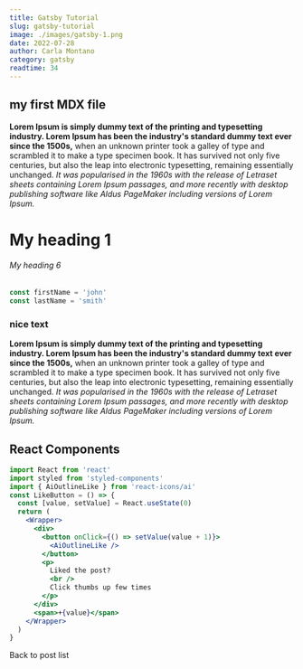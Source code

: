```yaml
---
title: Gatsby Tutorial
slug: gatsby-tutorial
image: ./images/gatsby-1.png
date: 2022-07-28
author: Carla Montano
category: gatsby
readtime: 34
---
```



## my first MDX file

**Lorem Ipsum is simply dummy text of the printing and typesetting industry. Lorem Ipsum has been the industry's standard dummy text ever since the 1500s,** when an unknown printer took a galley of type and scrambled it to make a type specimen book. It has survived not only five centuries, but also the leap into electronic typesetting, remaining essentially unchanged. _It was popularised in the 1960s with the release of Letraset sheets containing Lorem Ipsum passages, and more recently with desktop publishing software like Aldus PageMaker including versions of Lorem Ipsum._

# My heading 1

###### My heading 6

<div className="code">

```js
const firstName = 'john'
const lastName = 'smith'
```

</div>

<div className="nice-text">

<h3>nice text</h3>

<FiInfo className="nice-text-icon"></FiInfo>

**Lorem Ipsum is simply dummy text of the printing and typesetting industry. Lorem Ipsum has been the industry's standard dummy text ever since the 1500s,** when an unknown printer took a galley of type and scrambled it to make a type specimen book. It has survived not only five centuries, but also the leap into electronic typesetting, remaining essentially unchanged. _It was popularised in the 1960s with the release of Letraset sheets containing Lorem Ipsum passages, and more recently with desktop publishing software like Aldus PageMaker including versions of Lorem Ipsum._

</div>

<h2>React Components </h2>

<Counter />

```jsx
import React from 'react'
import styled from 'styled-components'
import { AiOutlineLike } from 'react-icons/ai'
const LikeButton = () => {
  const [value, setValue] = React.useState(0)
  return (
    <Wrapper>
      <div>
        <button onClick={() => setValue(value + 1)}>
          <AiOutlineLike />
        </button>
        <p>
          Liked the post?
          <br />
          Click thumbs up few times
        </p>
      </div>
      <span>+{value}</span>
    </Wrapper>
  )
}
```

<LikeButton />

<Link to="/posts" className="btn center-btn">
  Back to post list
</Link>
